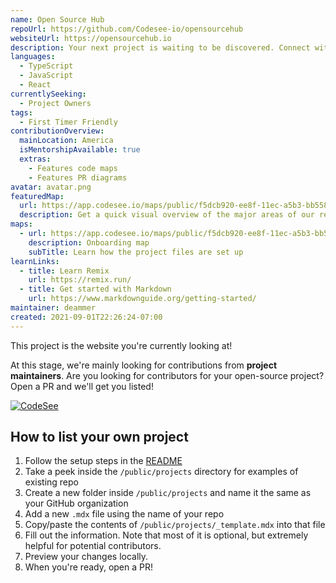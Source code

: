 ```yaml
---
name: Open Source Hub
repoUrl: https://github.com/Codesee-io/opensourcehub
websiteUrl: https://opensourcehub.io
description: Your next project is waiting to be discovered. Connect with devs across the globe, contribute to open source, and learn something new.
languages:
  - TypeScript
  - JavaScript
  - React
currentlySeeking:
  - Project Owners
tags:
  - First Timer Friendly
contributionOverview:
  mainLocation: America
  isMentorshipAvailable: true
  extras:
    - Features code maps
    - Features PR diagrams
avatar: avatar.png
featuredMap:
  url: https://app.codesee.io/maps/public/f5dcb920-ee8f-11ec-a5b3-bb55880b8b59
  description: Get a quick visual overview of the major areas of our repo!
maps:
  - url: https://app.codesee.io/maps/public/f5dcb920-ee8f-11ec-a5b3-bb55880b8b59
    description: Onboarding map
    subTitle: Learn how the project files are set up
learnLinks:
  - title: Learn Remix
    url: https://remix.run/
  - title: Get started with Markdown
    url: https://www.markdownguide.org/getting-started/
maintainer: deammer
created: 2021-09-01T22:26:24-07:00
---
```


<Overview>

This project is the website you're currently looking at!

</Overview>

<Contributing>

At this stage, we're mainly looking for contributions from **project maintainers**. Are you looking for contributors for your open-source project? Open a PR and we'll get you listed!

[![CodeSee](https://codesee-docs.s3.amazonaws.com/badge.svg)](https://app.codesee.io/maps/public/f5dcb920-ee8f-11ec-a5b3-bb55880b8b59)

## How to list your own project

1. Follow the setup steps in the [README](https://github.com/Codesee-io/opensourcehub#readme)
1. Take a peek inside the `/public/projects` directory for examples of existing repo
1. Create a new folder inside `/public/projects` and name it the same as your GitHub organization
1. Add a new `.mdx` file using the name of your repo
1. Copy/paste the contents of `/public/projects/_template.mdx` into that file
1. Fill out the information. Note that most of it is optional, but extremely helpful for potential contributors.
1. Preview your changes locally.
1. When you're ready, open a PR!

</Contributing>
